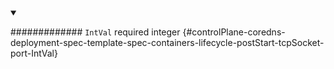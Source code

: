 
<details className="config-field" data-expandable="false" open>
<summary>

############# `IntVal` <span className="config-field-required" data-required="false">required</span> <span className="config-field-type">integer</span> <span className="config-field-default"></span> <span className="config-field-enum"></span> {#controlPlane-coredns-deployment-spec-template-spec-containers-lifecycle-postStart-tcpSocket-port-IntVal}



</summary>



</details>

